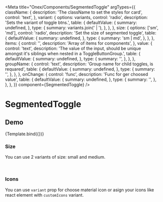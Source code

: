 


<Meta
    title="Onex/Components/SegmentedToggle"
    argTypes={{
      className: {
      description: 'The className to set the styles for card',
      control: 'text',
    },
    variant: {
      options: variants,
      control: 'radio',
      description: 'Sets the variant of toggle btns.',
      table: {
        defaultValue: {
          summary: undefined,
        },
        type: {
          summary: variants.join(' | '),
        },
      },
    },
    size: {
      options: ['sm', 'md'],
      control: 'radio',
      description: 'Set the size of segmented toggle',
      table: {
        defaultValue: {
          summary: undefined,
        },
        type: {
          summary: 'sm | md',
        },
      },
    },
    items: {
      control: '',
      description: 'Array of items for components',
    },
    value: {
      control: 'text',
      description: 'The value of the input, should be unique amongst it\'s siblings when nested in a ToggleButtonGroup.',
      table: {
        defaultValue: {
          summary: undefined,
        },
        type: {
          summary: '',
        },
      },
    },
    groupName: {
      control: 'text',
      description: 'Group name for child toggles, is requared',
      table: {
        defaultValue: {
          summary: undefined,
        },
        type: {
          summary: '',
        },
      },
    },
    onChange: {
      control: 'func',
      description: 'Func for ger choosed value',
      table: {
        defaultValue: {
          summary: undefined,
        },
        type: {
          summary: '',
        },
      },
    },
    }}
    component={SegmentedToggle}
/>


# SegmentedToggle

## Demo

<Canvas>
    <Story
        name="Demo"
        args={{
            groupName: 'demo',
            items: [
                {
                    value: 'item1',
                    id: '1',
                    name: 'textLabels',
                    label: 'info',
                },
                {
                    value: 'item2',
                    id: '2',
                    name: 'textLabels',
                    label: 'info',
                },
                {
                    value: 'item3',
                    id: '3',
                    name: 'textLabels',
                    label: 'info',
                },
                {
                    value: 'item4',
                    id: '4',
                    name: 'textLabels',
                    label: 'info',
                    disabled: true,
                },
                {
                    value: 'item5',
                    id: '5',
                    name: 'textLabels',
                    label: 'info',
                },
            ],
        }}>
        {Template.bind({})}
    </Story>
</Canvas>

<ArgsTable story="Demo" />

### Size

You can use 2 variants of size: small and medium.

<Canvas>
    <Story name="SizeSm" story={stories.SizeSm} />
    <br/>
    <Story name="SizeMd" story={stories.SizeMd} />
</Canvas>

### Icons

You can use ```variant``` prop for choose material icon or asign your icons like react element with ```customIcons``` variant.

<Canvas>
    <Story name="Icons" story={stories.Icons} />
</Canvas>
